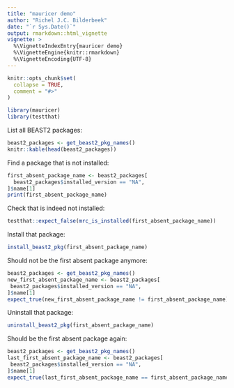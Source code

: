 ```yaml
---
title: "mauricer demo"
author: "Richel J.C. Bilderbeek"
date: "`r Sys.Date()`"
output: rmarkdown::html_vignette
vignette: >
  %\VignetteIndexEntry{mauricer demo}
  %\VignetteEngine{knitr::rmarkdown}
  %\VignetteEncoding{UTF-8}
---
```


```r
knitr::opts_chunk$set(
  collapse = TRUE,
  comment = "#>"
)
```


```r
library(mauricer)
library(testthat)
```

List all BEAST2 packages:

```r
beast2_packages <- get_beast2_pkg_names() 
knitr::kable(head(beast2_packages))
```

Find a package that is not installed:

```r
first_absent_package_name <- beast2_packages[ 
  beast2_packages$installed_version == "NA", 
]$name[1]
print(first_absent_package_name)
```

Check that is indeed not installed:

```r
testthat::expect_false(mrc_is_installed(first_absent_package_name))
```

Install that package:

```r
install_beast2_pkg(first_absent_package_name)
```

Should not be the first absent package anymore:

```r
beast2_packages <- get_beast2_pkg_names() 
new_first_absent_package_name <- beast2_packages[ 
 beast2_packages$installed_version == "NA", 
]$name[1]
expect_true(new_first_absent_package_name != first_absent_package_name)
```

Uninstall that package:

```r
uninstall_beast2_pkg(first_absent_package_name)
```

Should be the first absent package again:

```r
beast2_packages <- get_beast2_pkg_names() 
last_first_absent_package_name <- beast2_packages[ 
 beast2_packages$installed_version == "NA", 
]$name[1]
expect_true(last_first_absent_package_name == first_absent_package_name)
```

